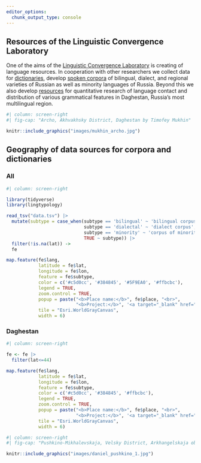 ```yaml
---
editor_options: 
  chunk_output_type: console
---
```


## Resources of the Linguistic Convergence Laboratory

One of the aims of the [Linguistic Convergence Laboratory](https://ilcl.hse.ru/en/) is creating of language resources. In cooperation with other researchers we collect data for [dictionaries](resources.html#dictionaries), develop [spoken corpora](resources.html#spoken-corpora) of bilingual, dialect, and regional varieties of Russian as well as minority languages of Russia. Beyond this we also develop [resources](resources.html#other) for quantitative research of language contact and distribution of various grammatical features in Daghestan, Russia's most multilingual region.

```r
#| column: screen-right
#| fig-cap: "Archo, Akhvakhsky District, Daghestan by Timofey Mukhin"

knitr::include_graphics("images/mukhin_archo.jpg")
```


## Geography of data sources for corpora and dictionaries

::: {.panel-tabset}

### All

```r
#| column: screen-right

library(tidyverse)
library(lingtypology)

read_tsv("data.tsv") |> 
  mutate(subtype = case_when(subtype == 'bilingual' ~ 'bilingual corpus',
                             subtype == 'dialectal' ~ 'dialect corpus',
                             subtype == 'minority' ~ 'corpus of minority languages',
                             TRUE ~ subtype)) |> 
  filter(!is.na(lat)) ->
  fe

map.feature(fe$lang,
            latitude = fe$lat,
            longitude = fe$lon,
            feature = fe$subtype,
            color = c('#c5d0cc', '#384845', '#5F9EA0', '#ffbcbc'),
            legend = TRUE,
            zoom.control = TRUE,
            popup = paste("<b>Place name:</b>", fe$place, "<br>",
                          "<b>Project:</b>", '<a target="_blank" href="', fe$link, '">', fe$name),
            tile = "Esri.WorldGrayCanvas",
            width = 6)
```

### Daghestan

```r
#| column: screen-right

fe <- fe |> 
  filter(lat<=44)

map.feature(fe$lang,
            latitude = fe$lat,
            longitude = fe$lon,
            feature = fe$subtype,
            color = c('#c5d0cc', '#384845', '#ffbcbc'),
            legend = TRUE,
            zoom.control = TRUE,
            popup = paste("<b>Place name:</b>", fe$place, "<br>",
                          "<b>Project:</b>", '<a target="_blank" href="', fe$link, '">', fe$name),
            tile = "Esri.WorldGrayCanvas",
            width = 6)
```

:::

```r
#| column: screen-right
#| fig-cap: "Pushkino-Mikhalevskaja, Velsky District, Arkhangelskaja oblastj by Michael Daniel"

knitr::include_graphics("images/daniel_pushkino_1.jpg")
```

